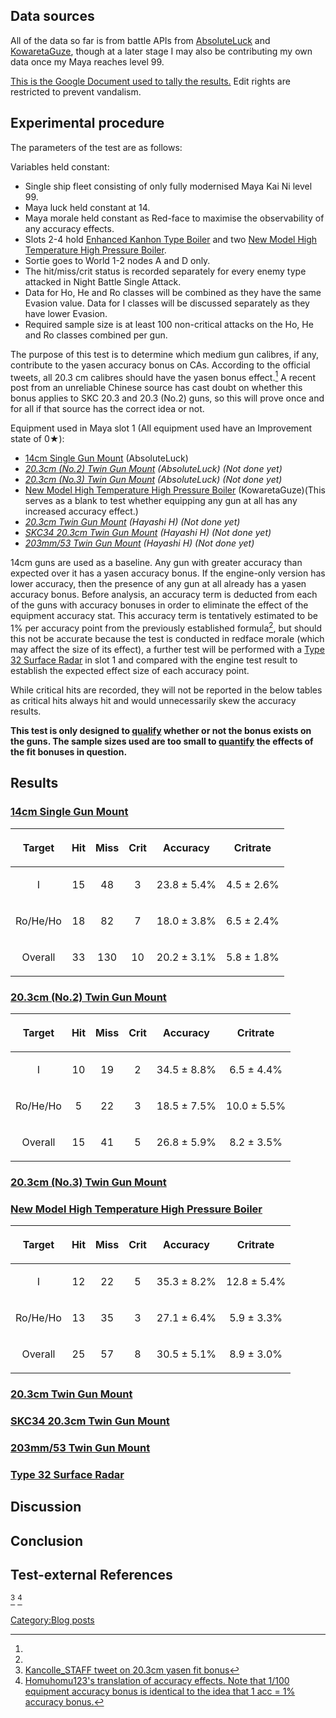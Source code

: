 ==Data sources==
All of the data so far is from battle APIs from [[User:AbsoluteLuck|AbsoluteLuck]] and [[User:KowaretaGuze|KowaretaGuze]], though at a later stage I may also be contributing my own data once my Maya reaches level 99.

[https://docs.google.com/spreadsheets/d/11VzbIvoWxsDE6MhSH6w2J_-hgh4TBJe76qcEBvJFuMg This is the Google Document used to tally the results.] Edit rights are restricted to prevent vandalism.
==Experimental procedure==
The parameters of the test are as follows:

Variables held constant:
*Single ship fleet consisting of only fully modernised Maya Kai Ni level 99.
*Maya luck held constant at 14.
*Maya morale held constant as Red-face to maximise the observability of any accuracy effects.
*Slots 2-4 hold [[Enhanced Kanhon Type Boiler]] and two [[New Model High Temperature High Pressure Boiler]].
*Sortie goes to World 1-2 nodes A and D only.
*The hit/miss/crit status is recorded separately for every enemy type attacked in Night Battle Single Attack.
*Data for Ho, He and Ro classes will be combined as they have the same Evasion value. Data for I classes will be discussed separately as they have lower Evasion.
*Required sample size is at least 100 non-critical attacks on the Ho, He and Ro classes combined per gun.

The purpose of this test is to determine which medium gun calibres, if any, contribute to the yasen accuracy bonus on CAs. According to the official tweets, all 20.3 cm calibres should have the yasen bonus effect.<ref name=tweet /> A recent post from an unreliable Chinese source has cast doubt on whether this bonus applies to SKC 20.3 and 20.3 (No.2) guns, so this will prove once and for all if that source has the correct idea or not.

Equipment used in Maya slot 1 (All equipment used have an Improvement state of 0★):
*[[14cm Single Gun Mount]] (AbsoluteLuck)
*''[[20.3cm (No.2) Twin Gun Mount]] (AbsoluteLuck) (Not done yet)''
*''[[20.3cm (No.3) Twin Gun Mount]] (AbsoluteLuck) (Not done yet)''
*[[New Model High Temperature High Pressure Boiler]] (KowaretaGuze)(This serves as a blank to test whether equipping any gun at all has any increased accuracy effect.)
*''[[20.3cm Twin Gun Mount]] (Hayashi H) (Not done yet)''
*''[[SKC34 20.3cm Twin Gun Mount]] (Hayashi H) (Not done yet)''
*''[[203mm/53 Twin Gun Mount]] (Hayashi H) (Not done yet)''

14cm guns are used as a baseline. Any gun with greater accuracy than expected over it has a yasen accuracy bonus. If the engine-only version has lower accuracy, then the presence of any gun at all already has a yasen accuracy bonus. Before analysis, an accuracy term is deducted from each of the guns with accuracy bonuses in order to eliminate the effect of the equipment accuracy stat. This accuracy term is tentatively estimated to be 1% per accuracy point from the previously established formula<ref name=homuhomu />, but should this not be accurate because the test is conducted in redface morale (which may affect the size of its effect), a further test will be performed with a [[Type 32 Surface Radar]] in slot 1 and compared with the engine test result to establish the expected effect size of each accuracy point.

While critical hits are recorded, they will not be reported in the below tables as critical hits always hit and would unnecessarily skew the accuracy results.

'''This test is only designed to <u>qualify</u> whether or not the bonus exists on the guns. The sample sizes used are too small to <u>quantify</u> the effects of the fit bonuses in question.'''
==Results==
===[[14cm Single Gun Mount]]===
{| border="1" cellpadding="1" cellspacing="1" class="article-table" style="width: 500px;"
|-
! scope="col" align="center"|Target
! scope="col" align="center"|Hit
! scope="col" align="center"|Miss
! scope="col" align="center"|Crit
! scope="col" align="center"|Accuracy
! scope="col" align="center"|Critrate
|-
|align="center"|I
|align="center"|15
|align="center"|48
|align="center"|3
|align="center"|23.8 ± 5.4%
|align="center"|4.5 ± 2.6%
|-
|align="center"|Ro/He/Ho
|align="center"|18
|align="center"|82
|align="center"|7
|align="center"|18.0 ± 3.8%
|align="center"|6.5 ± 2.4%
|-
|align="center"|Overall
|align="center"|33
|align="center"|130
|align="center"|10
|align="center"|20.2 ± 3.1%
|align="center"|5.8 ± 1.8%
|}
===[[20.3cm (No.2) Twin Gun Mount]]===
{| border="1" cellpadding="1" cellspacing="1" class="article-table" style="width: 500px;"
|-
! scope="col" align="center"|Target
! scope="col" align="center"|Hit
! scope="col" align="center"|Miss
! scope="col" align="center"|Crit
! scope="col" align="center"|Accuracy
! scope="col" align="center"|Critrate
|-
|align="center"|I
|align="center"|10
|align="center"|19
|align="center"|2
|align="center"|34.5 ± 8.8%
|align="center"|6.5 ± 4.4%
|-
|align="center"|Ro/He/Ho
|align="center"|5
|align="center"|22
|align="center"|3
|align="center"|18.5 ± 7.5%
|align="center"|10.0 ± 5.5%
|-
|align="center"|Overall
|align="center"|15
|align="center"|41
|align="center"|5
|align="center"|26.8 ± 5.9%
|align="center"|8.2 ± 3.5%
|}
===[[20.3cm (No.3) Twin Gun Mount]]===
===[[New Model High Temperature High Pressure Boiler]]===
{| border="1" cellpadding="1" cellspacing="1" class="article-table" style="width: 500px;"
|-
! scope="col" align="center"|Target
! scope="col" align="center"|Hit
! scope="col" align="center"|Miss
! scope="col" align="center"|Crit
! scope="col" align="center"|Accuracy
! scope="col" align="center"|Critrate
|-
|align="center"|I
|align="center"|12
|align="center"|22
|align="center"|5
|align="center"|35.3 ± 8.2%
|align="center"|12.8 ± 5.4%
|-
|align="center"|Ro/He/Ho
|align="center"|13
|align="center"|35
|align="center"|3
|align="center"|27.1 ± 6.4%
|align="center"|5.9 ± 3.3%
|-
|align="center"|Overall
|align="center"|25
|align="center"|57
|align="center"|8
|align="center"|30.5 ± 5.1%
|align="center"|8.9 ± 3.0%
|}
===[[20.3cm Twin Gun Mount]]===
===[[SKC34 20.3cm Twin Gun Mount]]===
===[[203mm/53 Twin Gun Mount]]===
===[[Type 32 Surface Radar]]===
==Discussion==
==Conclusion==
==Test-external References==
<references>
<ref name=tweet>[https://twitter.com/kancolle_staff/status/380238803090145280 Kancolle_STAFF tweet on 20.3cm yasen fit bonus]</ref>
<ref name=homuhomu>[[User_blog:Homuhomu123/Shelling_Accuracy_Test_Results|Homuhomu123's translation of accuracy effects. Note that 1/100 equipment accuracy bonus is identical to the idea that 1 acc = 1% accuracy bonus.]]</ref>
</ref>
[[Category:Blog posts]]